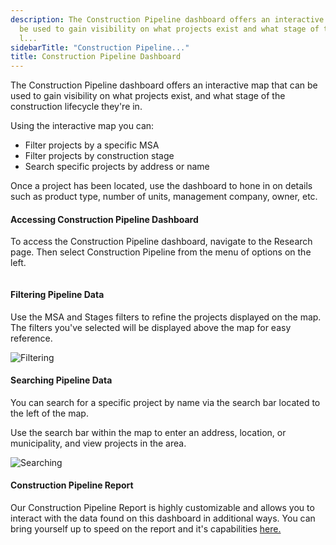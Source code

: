 ```yaml
---
description: The Construction Pipeline dashboard offers an interactive map that can
  be used to gain visibility on what projects exist and what stage of the construction
  l...
sidebarTitle: "Construction Pipeline..."
title: Construction Pipeline Dashboard
---
```


The Construction Pipeline dashboard offers an interactive map that can be used to gain visibility on what projects exist, and what stage of the construction lifecycle they're in. 


Using the interactive map you can:


* Filter projects by a specific MSA
* Filter projects by construction stage
* Search specific projects by address or name


Once a project has been located, use the dashboard to hone in on details such as product type, number of units, management company, owner, etc. 


#### Accessing Construction Pipeline Dashboard


To access the Construction Pipeline dashboard, navigate to the Research page. Then select Construction Pipeline from the menu of options on the left. 


<Frame caption="Dashboard displaying construction pipeline projects in Atlanta with a map and project details.">
  <img src="/images/radix/74730e66ec0f51bdbdc9f046b519d78e293c364f.png" alt="" />
</Frame>


#### Filtering Pipeline Data


Use the MSA and Stages filters to refine the projects displayed on the map. The filters you've selected will be displayed above the map for easy reference. 


<Frame caption="Dashboard displaying construction projects in Atlanta, with filters for stages and search options.">
  <img src="/images/radix/69d126bd1bf9415a6e8057e7b23f9ed2cbddd148.png" alt="Filtering" />
</Frame>


#### Searching Pipeline Data


You can search for a specific project by name via the search bar located to the left of the map.


Use the search bar within the map to enter an address, location, or municipality, and view projects in the area. 


<Frame caption="Interactive map displaying construction projects in Chicago with a search bar and project list.">
  <img src="/images/radix/29f1dfd3eb6667e40d392744d7709499510771e8.png" alt="Searching" />
</Frame>



#### Construction Pipeline Report


Our Construction Pipeline Report is highly customizable and allows you to interact with the data found on this dashboard in additional ways. You can bring yourself up to speed on the report and it's capabilities [here.](kb://article/zendesk:radix:16508089274253)